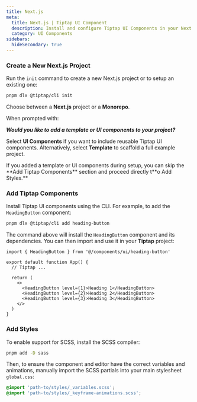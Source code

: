 ```yaml
---
title: Next.js
meta:
  title: Next.js | Tiptap UI Component
  description: Install and configure Tiptap UI Components in your Next.js project.
  category: UI Components
sidebars:
  hideSecondary: true
---
```



### Create a New Next.js Project

Run the `init` command to create a new Next.js project or to setup an existing one:

```bash
pnpm dlx @tiptap/cli init
```

Choose between a **Next.js** project or a **Monorepo**.

When prompted with:

**_Would you like to add a template or UI components to your project?_**

Select **UI Components** if you want to include reusable Tiptap UI components.
Alternatively, select **Template** to scaffold a full example project.

<Callout title="Skip component setup if already included" variant="info">
  If you added a template or UI components during setup, you can skip the **Add Tiptap Components**
  section and proceed directly t**o Add Styles.**
</Callout>

### Add Tiptap Components

Install Tiptap UI components using the CLI. For example, to add the `HeadingButton` component:

```bash
pnpm dlx @tiptap/cli add heading-button
```

The command above will install the `HeadingButton` component and its dependencies. You can then import and use it in your **Tiptap** project:

```tsx
import { HeadingButton } from '@/components/ui/heading-button'

export default function App() {
  // Tiptap ...

  return (
    <>
      <HeadingButton level={1}>Heading 1</HeadingButton>
      <HeadingButton level={2}>Heading 2</HeadingButton>
      <HeadingButton level={3}>Heading 3</HeadingButton>
    </>
  )
}
```

### Add Styles

To enable support for SCSS, install the SCSS compiler:

```bash
pnpm add -D sass
```

Then, to ensure the component and editor have the correct variables and animations, manually import the SCSS partials into your main stylesheet `global.css`:

```css
@import 'path-to/styles/_variables.scss';
@import 'path-to/styles/_keyframe-animations.scss';
```